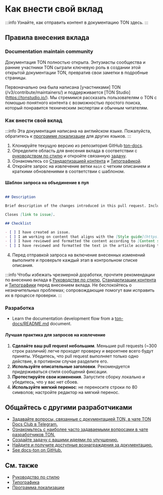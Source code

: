 # Как внести свой вклад

:::info
Узнайте, как отправить контент в документацию TON здесь.
:::

## Правила внесения вклада

### Documentation maintain community

Документация TON полностью открыта. Энтузиасты сообщества и ранние участники TON сыграли ключевую роль в создании этой открытой документации TON, превратив свои заметки в подробные страницы.

Первоначально она была написана [участниками] TON (/v3/contribute/maintainers/) и поддерживается [TON Studio] (https://tonstudio.io/).
Мы стремимся рассказать пользователям о TON с помощью понятного контента с возможностью простого поиска, который понравится техническим экспертам и обычным читателям.

### Как внести свой вклад

:::info
Эта документация написана на английском языке. Пожалуйста, обратитесь к [программе локализации](/v3/contribute/localization-program/how-to-contribute/) для других языков.
:::

1. Клонируйте текущую версию из репозитория GitHub [ton-docs](https://github.com/ton-community/ton-docs).
2. Определите область для внесения вклада в соответствии с [руководством по стилю](/v3/contribute/style-guide/) и откройте связанную [задачу](https://github.com/ton-community/ton-docs/issues).
3. Ознакомьтесь со [Стандартизацией контента](/v3/contribute/content-standardization/) и [Типографикой](/v3/contribute/typography/).
4. Откройте запрос на извлечение ветки `main` с четким описанием и краткими обновлениями в соответствии с шаблоном.

#### Шаблон запроса на объединение в пул

```md

## Description

Brief description of the changes introduced in this pull request. Include any relevant issue numbers or links.

Closes [link to issue].

## Checklist

- [ ] I have created an issue.
- [ ] I am working on content that aligns with the [Style guide](https://docs.ton.org/v3/contribute/style-guide/).
- [ ] I have reviewed and formatted the content according to [Content standardization](https://docs.ton.org/v3/contribute/content-standardization/).
- [ ] I have reviewed and formatted the text in the article according to [Typography](https://docs.ton.org/v3/contribute/typography/).

```

4. Перед отправкой запроса на включение внесенных изменений выполните и проверьте каждый этап в контрольном списке описания.

:::info
Чтобы избежать чрезмерной доработки, прочтите рекомендации по внесению вклада в [Руководстве по стилю](/v3/contribute/style-guide/), [Стандартизации контента](/v3/contribute/content-standardization/) и [Типографики](/v3/contribute/typography/) перед внесением вклада. Не беспокойтесь о незначительных проблемах; сопровождающие помогут вам исправить их в процессе проверки.
:::

### Разработка

* Learn the documentation development flow from a [ton-docs/README.md](https://github.com/ton-community/ton-docs?tab=readme-ov-file#set-up-your-environment-%EF%B8%8F) document.

#### Лучшая практика для запросов на извлечение

1. **Сделайте ваш pull request небольшим**. Меньшие pull requests (~300 строк различий) легче проходят проверку и вероятнее всего будут приняты. Убедитесь, что pull request выполняет только одно действие, в противном случае разделите его.
2. **Используйте описательные заголовки**. Рекомендуется придерживаться стиля сообщений фиксации.
3. **Протестируйте свои изменения**. Запустите сборку локально и убедитесь, что у вас нет сбоев.
4. **Используйте мягкий перенос**: не переносите строки по 80 символов; настройте редактор на мягкий перенос.

## Общайтесь с другими разработчиками

* [Задавайте вопросы, связанные с документацией TON, в чате TON Docs Club в Telegram.](https://t.me/+c-0fVO4XHQsyOWM8)
* [Ознакомьтесь с наиболее часто задаваемыми вопросами в чате разработчиков TON.](https://t.me/tondev)
* [Создайте задачу с вашими идеями по улучшению.](https://github.com/ton-community/ton-docs/issues)
* [Найдите и получите доступные вознаграждения за документацию.](https://github.com/ton-society/ton-footsteps/issues?q=documentation)
* [See docs-ton on GitHub.](https://github.com/ton-community/ton-docs)

## См. также

* [Руководство по стилю](/v3/contribute/style-guide/)
* [Типографика](/v3/contribute/typography/)
* [Программа локализации](/v3/contribute/localization-program/overview/)

